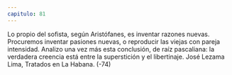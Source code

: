 ```yaml
---
capitulo: 81
---
```


Lo propio del sofista, según Aristófanes, es inventar razones nuevas.
Procuremos inventar pasiones nuevas, o reproducir las viejas con pareja
intensidad.
Analizo una vez más esta conclusión, de raíz pascaliana: la verdadera creencia
está entre la superstición y el libertinaje.
José Lezama Lima, Tratados en La Habana.
(-74)
